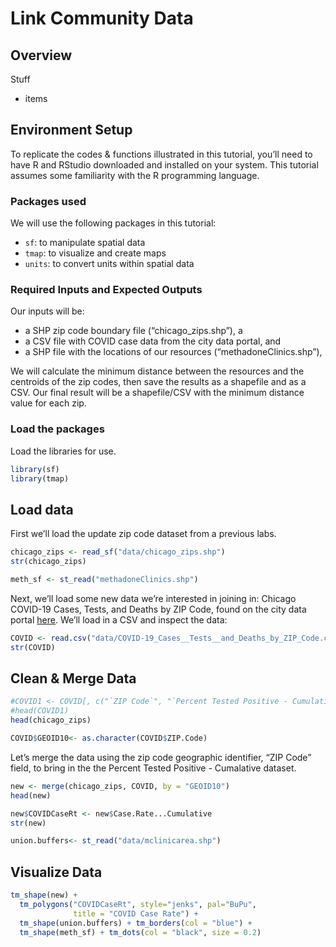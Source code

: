 # Link Community Data {}

## Overview 

Stuff

* items

## Environment Setup 
To replicate the codes & functions illustrated in this tutorial, you’ll need to have R and RStudio downloaded and installed on your system. This tutorial assumes some familiarity with the R programming language.

### Packages used 
We will use the following packages in this tutorial:

- `sf`: to manipulate spatial data
- `tmap`: to visualize and create maps
- `units`: to convert units within spatial data

### Required Inputs and Expected Outputs  
Our inputs will be:

- a SHP zip code boundary file ("chicago_zips.shp"), a
- a CSV file with COVID case data from the city data portal, and 
- a SHP file with the locations of our resources ("methadoneClinics.shp"),  

We will calculate the minimum distance between the resources and the centroids of the zip codes, then save the results as a shapefile and as a CSV. Our final result will be a shapefile/CSV with the minimum distance value for each zip. 

### Load the packages 
Load the libraries for use.

```r
library(sf)
library(tmap)
```

## Load data 
First we'll load the update zip code dataset from a previous labs.

```r
chicago_zips <- read_sf("data/chicago_zips.shp")
str(chicago_zips)
```
```r
meth_sf <- st_read("methadoneClinics.shp")
```

Next, we'll load some new data we're interested in joining in: Chicago COVID-19 Cases, Tests, and Deaths by ZIP Code, found on the city data portal [here](https://data.cityofchicago.org/Health-Human-Services/COVID-19-Cases-Tests-and-Deaths-by-ZIP-Code/yhhz-zm2v). We'll load in a CSV and inspect the data:

```r
COVID <- read.csv("data/COVID-19_Cases__Tests__and_Deaths_by_ZIP_Code.csv")
str(COVID)
```

## Clean & Merge Data

```r
#COVID1 <- COVID[, c("`ZIP Code`", "`Percent Tested Positive - Cumulative`","Population")]
#head(COVID1)
head(chicago_zips)
```

```r
COVID$GEOID10<- as.character(COVID$ZIP.Code)
```

Let's merge the data using the zip code geographic identifier, "ZIP Code" field, to bring in the the Percent Tested Positive - Cumalative dataset.

```r
new <- merge(chicago_zips, COVID, by = "GEOID10")
head(new)

```


```r
new$COVIDCaseRt <- new$Case.Rate...Cumulative 
str(new)

union.buffers<- st_read("data/mclinicarea.shp")

```


## Visualize Data

```r
tm_shape(new) +
  tm_polygons("COVIDCaseRt", style="jenks", pal="BuPu",
              title = "COVID Case Rate") +
  tm_shape(union.buffers) + tm_borders(col = "blue") +
  tm_shape(meth_sf) + tm_dots(col = "black", size = 0.2) 
```


